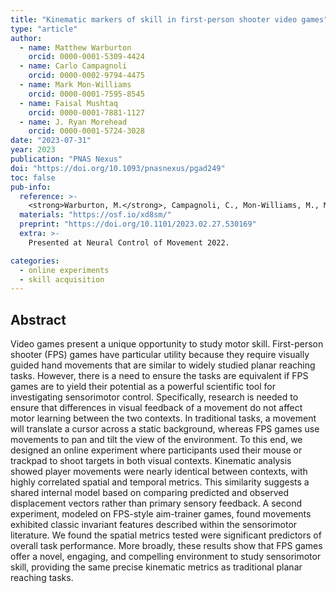 ```yaml
---
title: "Kinematic markers of skill in first-person shooter video games"
type: "article"
author: 
  - name: Matthew Warburton
    orcid: 0000-0001-5309-4424
  - name: Carlo Campagnoli
    orcid: 0000-0002-9794-4475 
  - name: Mark Mon-Williams
    orcid: 0000-0001-7595-8545
  - name: Faisal Mushtaq
    orcid: 0000-0001-7881-1127
  - name: J. Ryan Morehead
    orcid: 0000-0001-5724-3028 
date: "2023-07-31"
year: 2023
publication: "PNAS Nexus"
doi: "https://doi.org/10.1093/pnasnexus/pgad249"
toc: false
pub-info:
  reference: >-
    <strong>Warburton, M.</strong>, Campagnoli, C., Mon-Williams, M., Mushtaq, F. & Morehead, J. R. (2023). Kinematic markers of skill in first-person shooter video games. <em>PNAS Nexus, 2</em>(8), pgad249 doi: <a href="https://doi.org/10.1093/pnasnexus/pgad249">10.1093/pnasnexus/pgad249</a>
  materials: "https://osf.io/xd8sm/"
  preprint: "https://doi.org/10.1101/2023.02.27.530169"
  extra: >-
    Presented at Neural Control of Movement 2022.

categories:
  - online experiments
  - skill acquisition
---
```


## Abstract

Video games present a unique opportunity to study motor skill. First-person shooter (FPS) games have particular utility because they require visually guided hand movements that are similar to widely studied planar reaching tasks. However, there is a need to ensure the tasks are equivalent if FPS games are to yield their potential as a powerful scientific tool for investigating sensorimotor control. Specifically, research is needed to ensure that differences in visual feedback of a movement do not affect motor learning between the two contexts. In traditional tasks, a movement will translate a cursor across a static background, whereas FPS games use movements to pan and tilt the view of the environment. To this end, we designed an online experiment where participants used their mouse or trackpad to shoot targets in both visual contexts. Kinematic analysis showed player movements were nearly identical between contexts, with highly correlated spatial and temporal metrics. This similarity suggests a shared internal model based on comparing predicted and observed displacement vectors rather than primary sensory feedback. A second experiment, modeled on FPS-style aim-trainer games, found movements exhibited classic invariant features described within the sensorimotor literature. We found the spatial metrics tested were significant predictors of overall task performance. More broadly, these results show that FPS games offer a novel, engaging, and compelling environment to study sensorimotor skill, providing the same precise kinematic metrics as traditional planar reaching tasks.
